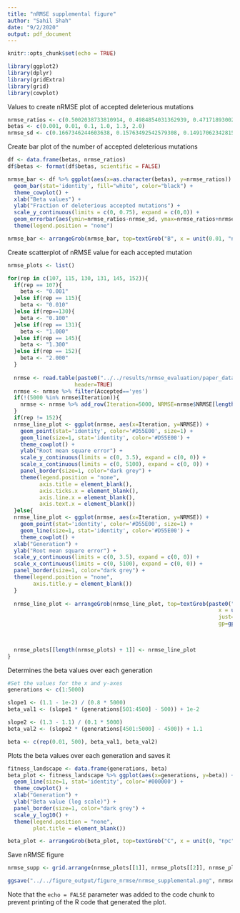 ```yaml
---
title: "nRMSE supplemental figure"
author: "Sahil Shah"
date: "9/2/2020"
output: pdf_document
---
```


```r
knitr::opts_chunk$set(echo = TRUE)

library(ggplot2)
library(dplyr)
library(gridExtra)
library(grid)
library(cowplot)
```

Values to create nRMSE plot of accepted deleterious mutations
```r

nrmse_ratios <- c(0.5002038733810914, 0.4984854031362939, 0.4717189300202526, 0.03286139689848213, 0.04466259779355728, 0.022548489894631128)
betas <- c(0.001, 0.01, 0.1, 1.0, 1.3, 2.0)
nrmse_sd <- c(0.1667346244603638, 0.15763492542579308, 0.1491706234281576, 0.01039168612939965, 0.014123553524765173, 0.007130458586432446)

```

Create bar plot of the number of accepted deleterious mutations
```r

df <- data.frame(betas, nrmse_ratios)
df$betas <- format(df$betas, scientific = FALSE)

nrmse_bar <- df %>% ggplot(aes(x=as.character(betas), y=nrmse_ratios)) + 
  geom_bar(stat='identity', fill="white", color="black") + 
  theme_cowplot() + 
  xlab("Beta values") + 
  ylab("Fraction of deleterious accepted mutations") +
  scale_y_continuous(limits = c(0, 0.75), expand = c(0,0)) +
  geom_errorbar(aes(ymin=nrmse_ratios-nrmse_sd, ymax=nrmse_ratios+nrmse_sd), width=0.2) +
  theme(legend.position = "none")

nrmse_bar <- arrangeGrob(nrmse_bar, top=textGrob("B", x = unit(0.01, "npc"), y=unit(1.3, "npc"), just=c("left","top"), gp=gpar(col="black", font="bold", fontsize=20, fontfamily="Arial")))

```

Create scatterplot of nRMSE value for each accepted mutation
```r

nrmse_plots <- list()

for(rep in c(107, 115, 130, 131, 145, 152)){
  if(rep == 107){
    beta <- "0.001"
  }else if(rep == 115){
    beta <- "0.010"
  }else if(rep==130){
    beta <- "0.100"
  }else if(rep == 131){
    beta <- "1.000"
  }else if(rep == 145){
    beta <- "1.300"
  }else if(rep == 152){
    beta <- "2.000"
  }
  
  nrmse <- read.table(paste0("../../results/nrmse_evaluation/paper_data1_rep", rep, "_nmut10/final/rmse_data.tsv"), 
                     header=TRUE)
  nrmse <- nrmse %>% filter(Accepted=='yes')
  if(!(5000 %in% nrmse$Iteration)){
    nrmse <- nrmse %>% add_row(Iteration=5000, NRMSE=nrmse$NRMSE[length(nrmse$NRMSE)], Accepted="yes")
  }
  if(rep != 152){
  nrmse_line_plot <- ggplot(nrmse, aes(x=Iteration, y=NRMSE)) + 
    geom_point(stat='identity', color='#D55E00', size=1) + 
    geom_line(size=1, stat='identity', color='#D55E00') + 
    theme_cowplot() +
    ylab("Root mean square error") +
    scale_y_continuous(limits = c(0, 3.5), expand = c(0, 0)) +
    scale_x_continuous(limits = c(0, 5100), expand = c(0, 0)) +
    panel_border(size=1, color="dark grey") +
    theme(legend.position = "none",
          axis.title = element_blank(),
          axis.ticks.x = element_blank(),
          axis.line.x = element_blank(),
          axis.text.x = element_blank())
  }else{
  nrmse_line_plot <- ggplot(nrmse, aes(x=Iteration, y=NRMSE)) +
    geom_point(stat='identity', color='#D55E00', size=1) + 
    geom_line(size=1, stat='identity', color='#D55E00') + 
    theme_cowplot() +
  xlab("Generation") + 
  ylab("Root mean square error") +
  scale_y_continuous(limits = c(0, 3.5), expand = c(0, 0)) +
  scale_x_continuous(limits = c(0, 5100), expand = c(0, 0)) +
  panel_border(size=1, color="dark grey") +
  theme(legend.position = "none",
        axis.title.y = element_blank())
  }
  
  nrmse_line_plot <- arrangeGrob(nrmse_line_plot, top=textGrob(paste0("beta = ", beta), 
                                                                  x = unit(0.65, "npc"), y=unit(0.8, "npc"),
                                                                  just=c("left","top"), 
                                                                  gp=gpar(col="black", font="bold", fontsize=15,
                                                                          fontfamily="Arial")))   

  
  nrmse_plots[[length(nrmse_plots) + 1]] <- nrmse_line_plot
}

```
Determines the beta values over each generation
```r

#Set the values for the x and y-axes
generations <- c(1:5000)

slope1 <- (1.1 - 1e-2) / (0.8 * 5000)
beta_val1 <- (slope1 * (generations[501:4500] - 500)) + 1e-2

slope2 <- (1.3 - 1.1) / (0.1 * 5000)
beta_val2 <- (slope2 * (generations[4501:5000] - 4500)) + 1.1

beta <- c(rep(0.01, 500), beta_val1, beta_val2)

```
Plots the beta values over each generation and saves it
```r

fitness_landscape <- data.frame(generations, beta)
beta_plot <- fitness_landscape %>% ggplot(aes(x=generations, y=beta)) + 
  geom_line(size=1, stat='identity', color='#000000') + 
  theme_cowplot() +
  xlab("Generation") + 
  ylab("Beta value (log scale)") + 
  panel_border(size=1, color="dark grey") +
  scale_y_log10() +
  theme(legend.position = "none",
        plot.title = element_blank())

beta_plot <- arrangeGrob(beta_plot, top=textGrob("C", x = unit(0, "npc"), y=unit(1.3, "npc"), just=c("left","top"), gp=gpar(col="black", font="bold", fontsize=20, fontfamily="Arial")))
```

Save nRMSE figure
```r

nrmse_supp <- grid.arrange(nrmse_plots[[1]], nrmse_plots[[2]], nrmse_plots[[3]], nrmse_plots[[4]], nrmse_plots[[5]], nrmse_plots[[6]], nrmse_bar, beta_plot, layout_matrix=rbind(cbind(c(1,2,3,4,5,6), c(7)), c(8)), left=textGrob("Normalized RMSE", gp=gpar(fontsize=15), rot=90, y=unit(0.6, "npc")), top=textGrob("A",just=c("left","top"), x = unit(-0.01, "npc"), y=unit(0.4, "npc"), gp=gpar(col="black", font="bold", fontsize=20,fontfamily="Arial")), heights=c(1,1,1,1,1,1.35,2,1))

ggsave("../../figure_output/figure_nrmse/nrmse_supplemental.png", nrmse_supp, height=12, width=9, limitsize=FALSE, units="in")

```

Note that the `echo = FALSE` parameter was added to the code chunk to prevent printing of the R code that generated the plot.
